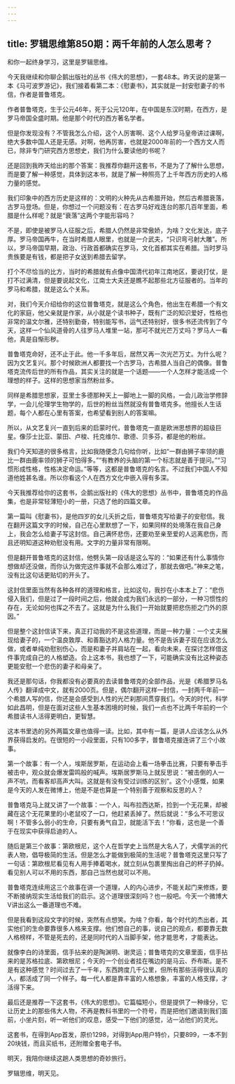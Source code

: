 ```yaml
---
---
---
```

title: 罗辑思维第850期：两千年前的人怎么思考？
---

和你一起终身学习，这里是罗辑思维。

今天我继续和你聊企鹅出版社的丛书《伟大的思想》，一套48本。昨天说的是第一本《马可波罗游记》，我们接着看第二本：《慰妻书》，其实就是一封安慰妻子的书信，作者是普鲁塔克。

作者普鲁塔克，生于公元46年，死于公元120年，在中国是东汉时期，在西方，是罗马帝国全盛时期。他是那个时代的西方著名学者。

但是你发现没有？不管我怎么介绍，这个人厉害啊、这个人给罗马皇帝讲过课啊，绝大多数中国人还是无感。对啊，他再厉害，也就是2000年前的一个西方文人而已，除非专门研究西方思想史，我们为什么要读他的书呢？

还是回到我昨天给出的那个答案：我推荐你翻开这套书，不是为了了解什么思想，而是要了解一种感觉，具体到这本书，就是了解一种照亮了上千年西方历史的人格力量的感觉。

我们印象中的西方历史是这样的：文明的火种先从古希腊开始，然后古希腊衰落，古罗马登场。但是，你想过一个问题没有：在古罗马好戏连台的那几百年里面，希腊是什么样呢？就是“衰落”这两个字能形容吗？

不是，即使是被罗马人征服之后，希腊人仍然是非常傲娇，为啥？文化发达，底子厚。罗马帝国再牛，在当时希腊人眼里，也就是一介武夫，“只识弯弓射大雕”。所以，罗马帝国早期，政治、行政首都确实在罗马，文化首都其实在希腊。当时罗马贵族要是有钱，都是把子女送到希腊去留学。

打个不尽恰当的比方，当时的希腊就有点像中国清代初年江南地区，要说打仗，是打不过满清，但是要说起文化，江南士大夫还是瞧不起那些北方征服者的。当年的罗马和希腊，就是这么个关系。

对，我们今天介绍给你的这位普鲁塔克，就是这么个角色，他出生在希腊一个有文化的家庭，他父亲就是作家，从小就是个读书种子，既有广泛的知识爱好，性格也非常的温文尔雅，还特别勤奋，特别能写书，运气还特别好，很多书还流传到了今天，这样一个仙风道骨的人往罗马人堆里一站，那可不就光芒万丈吗？罗马人一看他，真是自惭形秽。

普鲁塔克命好，还不止于此。他一千多年后，居然又再一次光芒万丈。为什么呢？因为文艺复兴。那个时候欧洲人都要找一个古罗马，古希腊人当自己的偶像。普鲁塔克流传后世的所有作品，其实关注的就是一个话题——一个人怎样才能活成一个理想的样子。这样的思想家当然粉丝多。

同样是希腊思想家，亚里士多德那种天上一脚地上一脚的风格，一会儿政治学修辞学，一会儿伦理学生物学的，后世的粉丝当然就没有普鲁塔克多。他擅长人生话题，每个人都在心里有答案，也希望看到别人的答案嘛。

所以，从文艺复兴一直到后来的启蒙时代，普鲁塔克一直是欧洲思想界的超级巨星。像莎士比亚、蒙田、卢梭、托克维尔、歌德、贝多芬，都是他的粉丝。

我们今天知道的很多格言，比如我随便念几句给你听，比如“一群由狮子率领的鹿比一群由鹿率领的狮子可怕得多。”“有教养的头脑的第一个标志就是善于提问。”“习惯形成性格，性格决定命运。”等等，这都是普鲁塔克的名言。不过我们中国人不知道他姓甚名谁。所以你看这个人在西方文化中嵌入得有多深。

今天我推荐给你的这套书，企鹅出版社的《伟大的思想》丛书中，普鲁塔克的作品集，也是非常轻薄短小的一册，只选了他的四篇文章。

第一篇叫《慰妻书》，是他四岁的女儿夭折之后，普鲁塔克写给妻子的安慰信。我在翻开这篇文字的时候，自己在心里默想了一下，如果同样的处境落在我自己身上，我会怎么给妻子写这封信。自己满怀悲伤，还要劝至亲至爱的人远离悲伤，而且还明知道这种劝慰没有用。文字的力量非常有限啊。

但是翻开普鲁塔克的这封信，他劈头第一段话是这么写的：“如果还有什么事情你想做却还没做，而你认为做完这件事就不会那么难过了，那就去做吧。”神来之笔，没有比这句话更贴切的开头了。

这封信里面当然有各种各样的道理和格言，比如这句，我抄在小本本上了：“悲伤侵入我们，但是过了一段时间之后，他就会成为我们永远的一部分，一种习惯性的存在，无论如何也挥之不去了。这就是为什么我们一开始就要把悲伤拒之门外的原因。”

但是整个这封信读下来，真正打动我的不是这些道理，而是一种力量：一个丈夫展现给妻子的，一个温良敦厚、和善豁达的人格力量。他不是告诉妻子现在应该怎么做，或者单纯劝慰别伤心，而是和妻子并肩站在一起，看向未来，在探讨怎样借这件事完成自己的人格塑造。合上这本书，我也想了一下，可能确实没有比这种姿态更能安慰一个悲伤的妻子和母亲了。

我还是那句话，你我都没有必要真的去读普鲁塔克的全部作品，光是《希腊罗马名人传》翻译成中文，就有2000页。但是，偶尔翻开这样一封信，一封两千年前一个希腊人写的信，你还是会感受到人性的光芒刹那间贯穿我们。今天的时代，科学如此昌明，但是在面对这些人生基本困境的时候，我们一点也不比两千年前的一个希腊读书人活得更明白，更智慧。

这本书里选的另外两篇文章也值得一读。比如，其中有一篇，是讲人应该怎么从外界获得启发的。在很短的一小段里面，只有100多字，普鲁塔克接连讲了三个小故事。

第一个故事：有一个人，埃斯居罗斯，在运动会上看一场拳击比赛，只要有拳击手被击中，观众就会爆发雷鸣般的喊声。埃斯居罗斯马上就反思说：“被击倒的人一声不吭，而看客却高声大叫。这就是有没有受过训练的区别”。这个小感慨，如果是今天的人发在微博上，他是不是也算是一个特别善于观察和反思的人？

普鲁塔克马上就又讲了一个故事：一个人，叫布拉西达斯，捡到一个无花果，却被藏在这个无花果里的小老鼠咬了一口，他赶紧丢掉了。然后就说：“多么不可思议啊！不管多么弱小的生命，只要有勇气自卫，就能活下去！”你看，这也是一个善于在现实中获得启迪的人。

随后是第三个故事：第欧根尼，这个人在哲学史上当然是大名人了，犬儒学派的代表人物，倡导极简的生活。但是怎么才能做到极简的生活呢？普鲁塔克这里只写了一句话：第欧根尼看见有人用手捧着喝水，就立刻从包裹里掏出自己的杯子扔掉。看见别人可以不用的东西，那自己当然也就可以不用。

普鲁塔克连续用这三个故事在讲一个道理，人的内心进步，不能关起门来修炼，要不断接纳现实生活给我们的启示。这个道理很深刻吗？也一般吧。今天一个微博大V讲出这么一番道理也不难。

但是我看到这段文字的时候，突然有点想笑。为啥？你看，每个时代的杰出者，其实他们的生命要靠很多人格来支撑。他们想自己的事，说自己的观点，都要靠无数人格榜样，不管是死去的，还是同时代的人当脚手架，他才能思考，才能表达。

就像李白的诗里面，信手拈来的是陶渊明、谢灵运；普鲁塔克的文章里面，信手拈来的是苏格拉底、第欧根尼；今天的一个创业者挂在嘴边的是马云、乔布斯。是不是有这种感觉？时间过去了一千年，东西跨度几千公里，但所有那些活得很认真的人，都活成了同一个样子。每一代人都是靠丰富的人格想象，丰富的人格支撑，才活得下来。

最后还是推荐一下这套书，《伟大的思想》。它篇幅短小，但是提供了一种缘分，它让历史上的那些伟大人物，不再是教科书里的一个符号，而是把他们邀请到我们面前，小坐片刻，听一听他们的叹息，感受一下他们的感觉，沾一沾他们的灵光。

这套书，在得到App首发，原价1298，对得到App用户特价，只要899，一本不到20块钱，而且买纸书，还附赠全套电子书。

明天，我陪你继续这趟人类思想的奇妙旅行。

罗辑思维，明天见。


